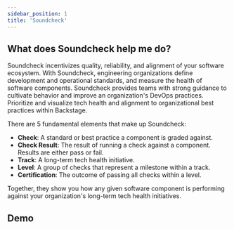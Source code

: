 ```yaml
---
sidebar_position: 1
title: 'Soundcheck'
---
```


## What does Soundcheck help me do?
Soundcheck incentivizes quality, reliability, and alignment of your software ecosystem. With Soundcheck, engineering organizations define development and operational standards, and measure the health of software components. Soundcheck provides teams with strong guidance to cultivate behavior and improve an organization's DevOps practices. Prioritize and visualize tech health and alignment to organizational best practices within Backstage.

There are 5 fundamental elements that make up Soundcheck:

- **Check**: A standard or best practice a component is graded against.
- **Check Result**: The result of running a check against a component. Results are either pass or fail.
- **Track**: A long-term tech health initiative.
- **Level**: A group of checks that represent a milestone within a track.
- **Certification**: The outcome of passing all checks within a level.

Together, they show you how any given software component is performing against your organization's long-term tech health initiatives.

## Demo
<ReactPlayer controls url='https://21894833.fs1.hubspotusercontent-na1.net/hubfs/21894833/Pre-recorded%20Demos/Soundcheck%20Demo-Jan%2024%2c2024.mp4' />
